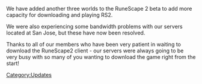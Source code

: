 {{Update|date = 1 December 2003}}

We have added another three worlds to the RuneScape 2 beta to add more capacity for downloading and playing RS2.

We were also experiencing some bandwidth problems with our servers located at San Jose, but these have now been resolved.

Thanks to all of our members who have been very patient in waiting to download the RuneScape2 client - our servers were always going to be very busy with so many of you wanting to download the game right from the start!
[[Category:Updates]]
